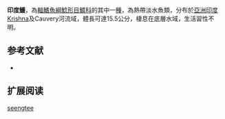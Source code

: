 {{Speciesbox
| name = 印度鱯
| image = Mystus seengtee.jpg
| image_width = 250px
| image_caption = 
| status = LC
| status_system = IUCN3.1
| genus = Mystus
| species = seengtee
| authority = [[Sykes|Sykes]], 1839
| synonyms = *''Pimelodus seengtee'',Sykes, 1839
}}
'''印度鱯'''，為[[輻鰭魚綱|輻鰭魚綱]][[鯰形目|鯰形目]][[鱨科|鱨科]]的其中一[[種|種]]，為熱帶淡水魚類，分布於[[亞洲|亞洲]][[印度|印度]]Krishna及Cauvery河流域，體長可達15.5公分，棲息在底層水域，生活習性不明。

==参考文献==
*{{FishBase_species|genus=Mystus|species=seengtee|year=2015|month=4}}

== 扩展阅读 ==
{{refbegin}}
{{wikispecies-inline|Mystus seengtee|印度鱯}}
{{refend}}
{{Taxonbar|from=Q6429367}}

[[Category:鱯屬|seengtee]]